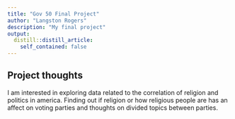 ```yaml
---
title: "Gov 50 Final Project"
author: "Langston Rogers"
description: "My final project"
output:
  distill::distill_article:
    self_contained: false
---
```




## Project thoughts

I am interested in exploring data related to the correlation of religion and politics in america. Finding out if religion or how religious people are has an affect on voting parties and  thoughts on divided topics between parties. 